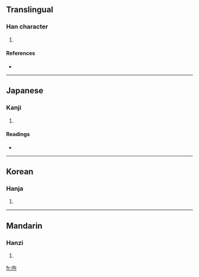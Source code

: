 ==Translingual==

===Han character===
{{Han char|rn=30|rad=口|as=04|sn=7|four=6804<sub>0</sub>|canj=口人十 (ROJ)}}

# {{defn|Han}}

====References====
* {{Han ref|kx=0177.030|dkj=03319|dj=0394.110|hdz=10589.050|uh=5418|ud=21528|bh=CA7E|bd=51838}}

----

==Japanese==

===Kanji===
{{ja-kanji|grade=|rs=口04}}

# {{defn|Japanese}}

====Readings====
* {{ja-readings|on=[[ごう]] (gō), [[ぐ]] (gu)|kun=[[やわらぐ]] (yawaragu)}}

----

==Korean==

===Hanja===
{{ko-hanja|hangeul=우|rv=u|mr=u}}

# {{defn|Korean}}

----

==Mandarin==

===Hanzi===
{{cmn-hanzi|pin=[[ǒu]] ([[ou3]]), [[pǐ]] ([[pi3]])|wg=ou<sup>3</sup>, p'i<sup>3</sup>}}

# {{defn|Mandarin}}

[[fr:吘]]
